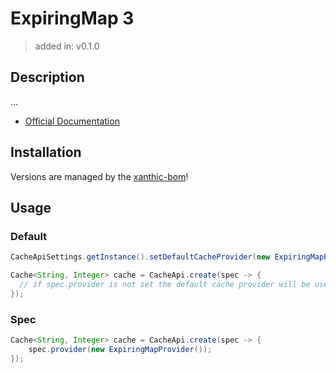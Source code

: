 
# ExpiringMap 3

> added in: v0.1.0

## Description

...

- [Official Documentation](https://github.com/jhalterman/expiringmap#expiringmap)

## Installation

<JavaDependency group="io.github.xanthic.cache" name="cache-provider-expiringmap" scope="implementation" />

<Alert severity="info" variant="outlined">Versions are managed by the <a href="/getting-started/installation">xanthic-bom</a>!</Alert>

## Usage

### Default

```java
CacheApiSettings.getInstance().setDefaultCacheProvider(new ExpiringMapProvider());

Cache<String, Integer> cache = CacheApi.create(spec -> {
  // if spec.provider is not set the default cache provider will be used
});
```

### Spec

```java
Cache<String, Integer> cache = CacheApi.create(spec -> {
    spec.provider(new ExpiringMapProvider());
});
```
